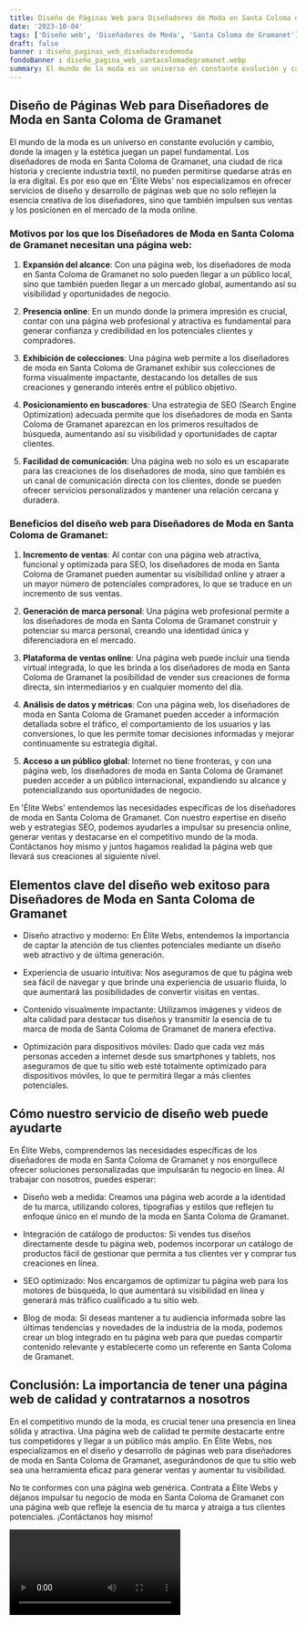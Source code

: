 ```yaml
---
title: Diseño de Páginas Web para Diseñadores de Moda en Santa Coloma de Gramanet
date: '2023-10-04'
tags: ['Diseño web', 'Diseñadores de Moda', 'Santa Coloma de Gramanet']
draft: false
banner : diseño_paginas_web_diseñadoresdemoda
fondoBanner : diseño_pagina_web_santacolomadegramanet.webp
summary: El mundo de la moda es un universo en constante evolución y cambio, donde la imagen y la estética juegan un papel fundamental. Los diseñadores de moda en Santa Coloma de Gramanet, una ciudad de rica historia y creciente industria textil, no pueden permitirse quedarse atrás en la era digital. Es por eso que en 'Élite Webs' nos especializamos en ofrecer servicios de diseño y desarrollo de páginas web que no solo reflejen la esencia creativa de los diseñadores, sino que también impulsen sus ventas y los posicionen en el mercado de la moda online.
---
```


## Diseño de Páginas Web para Diseñadores de Moda en Santa Coloma de Gramanet

El mundo de la moda es un universo en constante evolución y cambio, donde la imagen y la estética juegan un papel fundamental. Los diseñadores de moda en Santa Coloma de Gramanet, una ciudad de rica historia y creciente industria textil, no pueden permitirse quedarse atrás en la era digital. Es por eso que en 'Élite Webs' nos especializamos en ofrecer servicios de diseño y desarrollo de páginas web que no solo reflejen la esencia creativa de los diseñadores, sino que también impulsen sus ventas y los posicionen en el mercado de la moda online.

### Motivos por los que los Diseñadores de Moda en Santa Coloma de Gramanet necesitan una página web:

1. **Expansión del alcance**: Con una página web, los diseñadores de moda en Santa Coloma de Gramanet no solo pueden llegar a un público local, sino que también pueden llegar a un mercado global, aumentando así su visibilidad y oportunidades de negocio.

2. **Presencia online**: En un mundo donde la primera impresión es crucial, contar con una página web profesional y atractiva es fundamental para generar confianza y credibilidad en los potenciales clientes y compradores.

3. **Exhibición de colecciones**: Una página web permite a los diseñadores de moda en Santa Coloma de Gramanet exhibir sus colecciones de forma visualmente impactante, destacando los detalles de sus creaciones y generando interés entre el público objetivo.

4. **Posicionamiento en buscadores**: Una estrategia de SEO (Search Engine Optimization) adecuada permite que los diseñadores de moda en Santa Coloma de Gramanet aparezcan en los primeros resultados de búsqueda, aumentando así su visibilidad y oportunidades de captar clientes.

5. **Facilidad de comunicación**: Una página web no solo es un escaparate para las creaciones de los diseñadores de moda, sino que también es un canal de comunicación directa con los clientes, donde se pueden ofrecer servicios personalizados y mantener una relación cercana y duradera.

### Beneficios del diseño web para Diseñadores de Moda en Santa Coloma de Gramanet:

1. **Incremento de ventas**: Al contar con una página web atractiva, funcional y optimizada para SEO, los diseñadores de moda en Santa Coloma de Gramanet pueden aumentar su visibilidad online y atraer a un mayor número de potenciales compradores, lo que se traduce en un incremento de sus ventas.

2. **Generación de marca personal**: Una página web profesional permite a los diseñadores de moda en Santa Coloma de Gramanet construir y potenciar su marca personal, creando una identidad única y diferenciadora en el mercado.

3. **Plataforma de ventas online**: Una página web puede incluir una tienda virtual integrada, lo que les brinda a los diseñadores de moda en Santa Coloma de Gramanet la posibilidad de vender sus creaciones de forma directa, sin intermediarios y en cualquier momento del día.

4. **Análisis de datos y métricas**: Con una página web, los diseñadores de moda en Santa Coloma de Gramanet pueden acceder a información detallada sobre el tráfico, el comportamiento de los usuarios y las conversiones, lo que les permite tomar decisiones informadas y mejorar continuamente su estrategia digital.

5. **Acceso a un público global**: Internet no tiene fronteras, y con una página web, los diseñadores de moda en Santa Coloma de Gramanet pueden acceder a un público internacional, expandiendo su alcance y potencializando sus oportunidades de negocio.

En 'Élite Webs' entendemos las necesidades específicas de los diseñadores de moda en Santa Coloma de Gramanet. Con nuestro expertise en diseño web y estrategias SEO, podemos ayudarles a impulsar su presencia online, generar ventas y destacarse en el competitivo mundo de la moda. Contáctanos hoy mismo y juntos hagamos realidad la página web que llevará sus creaciones al siguiente nivel.

<GifSeo />

<Cta />

## Elementos clave del diseño web exitoso para Diseñadores de Moda en Santa Coloma de Gramanet

- Diseño atractivo y moderno: En Élite Webs, entendemos la importancia de captar la atención de tus clientes potenciales mediante un diseño web atractivo y de última generación.

- Experiencia de usuario intuitiva: Nos aseguramos de que tu página web sea fácil de navegar y que brinde una experiencia de usuario fluida, lo que aumentará las posibilidades de convertir visitas en ventas.

- Contenido visualmente impactante: Utilizamos imágenes y videos de alta calidad para destacar tus diseños y transmitir la esencia de tu marca de moda de Santa Coloma de Gramanet de manera efectiva.

- Optimización para dispositivos móviles: Dado que cada vez más personas acceden a internet desde sus smartphones y tablets, nos aseguramos de que tu sitio web esté totalmente optimizado para dispositivos móviles, lo que te permitirá llegar a más clientes potenciales.

## Cómo nuestro servicio de diseño web puede ayudarte

En Élite Webs, comprendemos las necesidades específicas de los diseñadores de moda en Santa Coloma de Gramanet y nos enorgullece ofrecer soluciones personalizadas que impulsarán tu negocio en línea. Al trabajar con nosotros, puedes esperar:

- Diseño web a medida: Creamos una página web acorde a la identidad de tu marca, utilizando colores, tipografías y estilos que reflejen tu enfoque único en el mundo de la moda en Santa Coloma de Gramanet.

- Integración de catálogo de productos: Si vendes tus diseños directamente desde tu página web, podemos incorporar un catálogo de productos fácil de gestionar que permita a tus clientes ver y comprar tus creaciones en línea.

- SEO optimizado: Nos encargamos de optimizar tu página web para los motores de búsqueda, lo que aumentará su visibilidad en línea y generará más tráfico cualificado a tu sitio web.

- Blog de moda: Si deseas mantener a tu audiencia informada sobre las últimas tendencias y novedades de la industria de la moda, podemos crear un blog integrado en tu página web para que puedas compartir contenido relevante y establecerte como un referente en Santa Coloma de Gramanet.

## Conclusión: La importancia de tener una página web de calidad y contratarnos a nosotros

En el competitivo mundo de la moda, es crucial tener una presencia en línea sólida y atractiva. Una página web de calidad te permite destacarte entre tus competidores y llegar a un público más amplio. En Élite Webs, nos especializamos en el diseño y desarrollo de páginas web para diseñadores de moda en Santa Coloma de Gramanet, asegurándonos de que tu sitio web sea una herramienta eficaz para generar ventas y aumentar tu visibilidad.

No te conformes con una página web genérica. Contrata a Élite Webs y déjanos impulsar tu negocio de moda en Santa Coloma de Gramanet con una página web que refleje la esencia de tu marca y atraiga a tus clientes potenciales. ¡Contáctanos hoy mismo!

<Video />

<CtaBot job='Diseñadores de Moda' city='Santa Coloma de Gramanet'/>

<Gmaps query='Santa Coloma de Gramanet+españa+maps' />